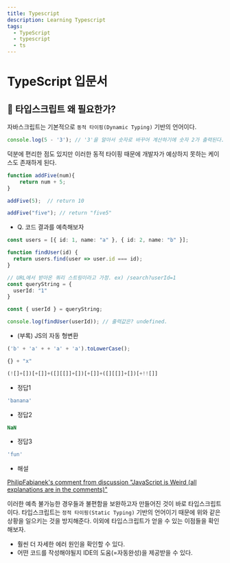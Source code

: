 ```yaml
---
title: Typescript
description: Learning Typescript
tags:
  - TypeScript
  - typescript
  - ts
---
```


# TypeScript 입문서

## 🧐 타입스크립트 왜 필요한가?

자바스크립트는 기본적으로 `동적 타이핑(Dynamic Typing)` 기반의 언어이다.

```js
console.log(5 - '3'); // '3'을 알아서 숫자로 바꾸어 계산하기에 숫자 2가 출력된다.
```

덕분에 편리한 점도 있지만 이러한 동적 타이핑 때문에 개발자가 예상하지 못하는 케이스도 존재하게 된다.

```js
function addFive(num){
	return num + 5;
}

addFive(5);  // return 10

addFive("five"); // return "five5"
```

* Q. 코드 결과를 예측해보자

```ts
const users = [{ id: 1, name: "a" }, { id: 2, name: "b" }];

function findUser(id) {
  return users.find(user => user.id === id);
}

// URL에서 받아온 쿼리 스트링이라고 가정. ex) /search?userId=1
const queryString = {
  userId: "1"
}

const { userId } = queryString;

console.log(findUser(userId)); // 출력값은? undefined.
```

* (부록) JS의 자동 형변환

```js
('b' + 'a' + + 'a' + 'a').toLowerCase();

{} + "x"

(![]+[])[+[]]+([][[]]+[])[+[]]+([][[]]+[])[+!![]]
```

* 정답1

```js
'banana'
```

* 정답2

```js
NaN
```

* 정답3

```js
'fun'
```

* 해설

[PhilipFabianek's comment from discussion "JavaScript is Weird (all explanations are in the comments)"](https://www.reddit.com/r/learnjavascript/comments/thuc7w/javascript_is_weird_all_explanations_are_in_the/i19vsmp/)

이러한 예측 불가능한 경우들과 불편함을 보완하고자 만들어진 것이 바로 타입스크립트이다. 타입스크립트는 `정적 타이핑(Static Typing)` 기반의 언어이기 때문에 위와 같은 상황을 일으키는 것을 방지해준다. 이외에 타입스크립트가 얻을 수 있는 이점들을 확인해보자.

* 훨씬 더 자세한 에러 원인을 확인할 수 있다.
* 어떤 코드를 작성해야될지 IDE의 도움(=자동완성)을 제공받을 수 있다.

